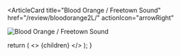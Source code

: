<ArticleCard
  title="Blood Orange / Freetown Sound"
  href="/review/bloodorange2L/"
  actionIcon="arrowRight"
>

![Blood Orange / Freetown Sound](../../images/cd/bloodorange2L.jpg) 

</ArticleCard>

  return (
    <>
      {children}
    </>
  );
}